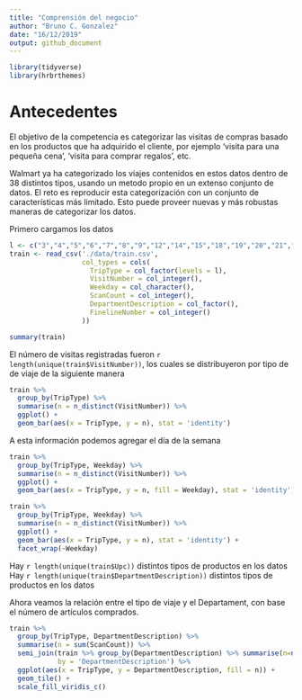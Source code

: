 ```yaml
---
title: "Comprensión del negocio"
author: "Bruno C. Gonzalez"
date: "16/12/2019"
output: github_document
---
```


```r
library(tidyverse)
library(hrbrthemes)
```


# Antecedentes

El objetivo de la competencia es categorizar las visitas de compras basado en los productos que ha adquirido el cliente, por ejemplo 'visita para una pequeña cena', 'visita para comprar regalos', etc.

Walmart ya ha categorizado los viajes contenidos en estos datos dentro de 38 distintos tipos, usando un metodo propio en un extenso conjunto de datos. El reto es reproducir esta categorización con un conjunto de características más limitado. Esto puede proveer nuevas y más robustas maneras de categorizar los datos.

Primero cargamos los datos

```r

l <- c("3","4","5","6","7","8","9","12","14","15","18","19","20","21","22","23","24","25","26","27","28","29","30","31","32","33","34","35","36","37","38","39","40","41","42","43","44","999")
train <- read_csv('./data/train.csv',
                  col_types = cols(
                    TripType = col_factor(levels = l),
                    VisitNumber = col_integer(),
                    Weekday = col_character(),
                    ScanCount = col_integer(),
                    DepartmentDescription = col_factor(),
                    FinelineNumber = col_integer()
                  ))
```

```r
summary(train)
```

El número de visitas registradas fueron `r length(unique(train$VisitNumber))`, los cuales se distribuyeron por tipo de de viaje de la siguiente manera

```r
train %>%
  group_by(TripType) %>% 
  summarise(n = n_distinct(VisitNumber)) %>% 
  ggplot() +
  geom_bar(aes(x = TripType, y = n), stat = 'identity')
```

A esta información podemos agregar el día de la semana

```r
train %>%
  group_by(TripType, Weekday) %>% 
  summarise(n = n_distinct(VisitNumber)) %>% 
  ggplot() +
  geom_bar(aes(x = TripType, y = n, fill = Weekday), stat = 'identity')
```

```r
train %>%
  group_by(TripType, Weekday) %>% 
  summarise(n = n_distinct(VisitNumber)) %>% 
  ggplot() +
  geom_bar(aes(x = TripType, y = n), stat = 'identity') +
  facet_wrap(~Weekday)
```

Hay `r length(unique(train$Upc))` distintos tipos de productos en los datos
Hay `r length(unique(train$DepartmentDescription))` distintos tipos de productos en los datos

Ahora veamos la relación entre el tipo de viaje y el Departament, con base el número de artículos comprados.

```r
train %>%
  group_by(TripType, DepartmentDescription) %>% 
  summarise(n = sum(ScanCount)) %>% 
  semi_join(train %>% group_by(DepartmentDescription) %>% summarise(n=n()) %>% filter(n>1000),
            by = 'DepartmentDescription') %>% 
  ggplot(aes(x = TripType, y = DepartmentDescription, fill = n)) +
  geom_tile() +
  scale_fill_viridis_c()
  
```

